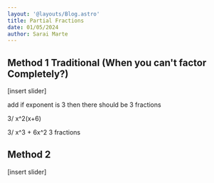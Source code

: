 ```yaml
---
layout: '@layouts/Blog.astro'
title: Partial Fractions
date: 01/05/2024
author: Sarai Marte
---
```


<span style=" font-family: var(--primaryFont);">


## Method 1 Traditional (When you can't factor Completely?)

[insert slider]

add if exponent is 3 then there should be 3 fractions 


3/ x^2(x+6) 


3/ x^3 + 6x^2 3 fractions

## Method 2

[insert slider]
</span>